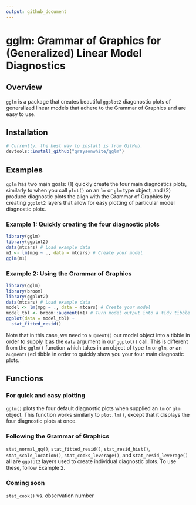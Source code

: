 ```yaml
---
output: github_document
---
```


# gglm: Grammar of Graphics for (Generalized) Linear Model Diagnostics

## Overview

`gglm` is a package that creates beautiful `ggplot2` diagonostic plots of generalized linear models that adhere to the Grammar of Graphics and are easy to use. 

## Installation 

```r
# Currently, the best way to install is from GitHub.
devtools::install_github("graysonwhite/gglm")
```

## Examples

`gglm` has two main goals: (1) quickly create the four main diagnostics plots, similarly to when you call `plot()` on an `lm` or `glm` type object, and (2) produce diagnostic plots the align with the Grammar of Graphics by creating `ggplot2` layers that allow for easy plotting of particular model diagnostic plots. 

### Example 1: Quickly creating the four diagnostic plots

```r
library(gglm)
library(ggplot2)
data(mtcars) # Load example data
m1 <- lm(mpg ~ ., data = mtcars) # Create your model
gglm(m1)
```

### Example 2: Using the Grammar of Graphics

```r
library(gglm) 
library(broom) 
library(ggplot2)
data(mtcars) # Load example data
model <- lm(mpg ~ ., data = mtcars) # Create your model
model_tbl <- broom::augment(m1) # Turn model output into a tidy tibble
ggplot(data = model_tbl) +
  stat_fitted_resid()
```

Note that in this case, we need to `augment()` our model object into a tibble in order to supply it as the `data` argument in our `ggplot()` call. This is different from the `gglm()` function which takes in an object of type `lm` or `glm`, *or* an `augment()`ed tibble in order to quickly show you your four main diagnostic plots.

## Functions

### For quick and easy plotting

`gglm()` plots the four default diagnostic plots when supplied an `lm` or `glm` object. This function works similarly to `plot.lm()`, except that it displays the four diagnostic plots at once.

### Following the Grammar of Graphics

`stat_normal_qq()`, `stat_fitted_resid()`, `stat_resid_hist()`, `stat_scale_location()`, `stat_cooks_leverage()`, and `stat_resid_leverage()` all are `ggplot2` layers used to create individual diagnostic plots. To use these, follow Example 2. 

### Coming soon

`stat_cook()` vs. observation number